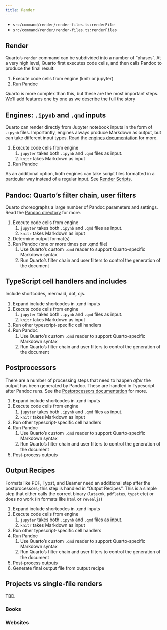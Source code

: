 ```yaml
---
title: Render
---
```


- `src/command/render/render-files.ts:renderFile`
- `src/command/render/render-files.ts:renderFiles`

## Render

Quarto's `render` command can be subdivided into a number of "phases". At a very high level,
Quarto first executes code cells, and then calls Pandoc to produce the final result:

1. Execute code cells from engine (knitr or jupyter)
1. Run Pandoc

Quarto is more complex than this, but these are the most important steps. We'll add features one by one as
we describe the full the story

## Engines: `.ipynb` and `.qmd` inputs

Quarto can render directly from Jupyter notebook inputs in the form of `.ipynb` files. 
Importantly, engines always produce Markdown as output, but can take different input types. 
Read the [engines documentation](./engines/index.qmd) for more.

1. Execute code cells from engine
   1. `jupyter` takes both `.ipynb` and `.qmd` files as input.
   1. `knitr` takes Markdown as input
1. Run Pandoc

As an additional option, both engines can take script files formatted in a particular way
instead of a regular input. See [Render Scripts](https://quarto.org/docs/computations/render-scripts.html).

## Pandoc: Quarto's filter chain, user filters

Quarto choreographs a large number of Pandoc parameters and settings. 
Read the [Pandoc directory](./pandoc/index.qmd) for more.

1. Execute code cells from engine
   1. `jupyter` takes both `.ipynb` and `.qmd` files as input.
   1. `knitr` takes Markdown as input
1. Determine output format(s)
1. Run Pandoc (one or more times per .qmd file)
   1. Use Quarto's custom `.qmd` reader to support Quarto-specific Markdown syntax
   1. Run Quarto's filter chain and user filters to control the generation of the document

## TypeScript cell handlers and includes

Include shortcodes, mermaid, dot, ojs.

1. Expand include shortcodes in .qmd inputs
1. Execute code cells from engine
   1. `jupyter` takes both `.ipynb` and `.qmd` files as input.
   1. `knitr` takes Markdown as input
1. Run other typescript-specific cell handlers
1. Run Pandoc
   1. Use Quarto's custom `.qmd` reader to support Quarto-specific Markdown syntax
   1. Run Quarto's filter chain and user filters to control the generation of the document

## Postprocessors

There are a number of processing steps that need to happen _after_ the output has been generated by Pandoc.
These are handled in Typescript after Pandoc runs.
See the [Postprocessors documentation](./postprocessors/index.qmd) for more.

1. Expand include shortcodes in .qmd inputs
1. Execute code cells from engine
   1. `jupyter` takes both `.ipynb` and `.qmd` files as input.
   1. `knitr` takes Markdown as input
1. Run other typescript-specific cell handlers
1. Run Pandoc
   1. Use Quarto's custom `.qmd` reader to support Quarto-specific Markdown syntax
   1. Run Quarto's filter chain and user filters to control the generation of the document
1. Post-process outputs

## Output Recipes

Formats like PDF, Typst, and Beamer need an additional step after the postprocessors; this step
is handled in "Output Recipes". 
This is a simple step that either calls the correct binary (`latexmk`, `pdflatex`, `typst` etc) or
does no work (in formats like `html` or `revealjs`)

1. Expand include shortcodes in .qmd inputs
1. Execute code cells from engine
   1. `jupyter` takes both `.ipynb` and `.qmd` files as input.
   1. `knitr` takes Markdown as input
1. Run other typescript-specific cell handlers
1. Run Pandoc
   1. Use Quarto's custom `.qmd` reader to support Quarto-specific Markdown syntax
   1. Run Quarto's filter chain and user filters to control the generation of the document
1. Post-process outputs
1. Generate final output file from output recipe

## Projects vs single-file renders

TBD.

### Books

### Websites
